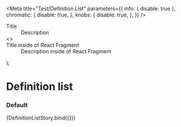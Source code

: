 

<Meta
  title="Test/Definition List"
  parameters={{
    info: { disable: true },
    chromatic: {
      disable: true,
    },
    knobs: {
      disable: true,
    },
  }}
/>

  <Dl data-component="definition-list">
    <Dt>Title</Dt>
    <Dd>Description</Dd>
    <>
      <Dt>Title inside of React Fragment</Dt>
      <Dd>Description inside of React Fragment</Dd>
    </>
  </Dl>
);

# Definition list

### Default

<Preview>
  <Story name="default">{DefinitionListStory.bind({})}</Story>
</Preview>
